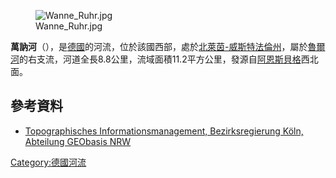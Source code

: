 {{Onesource|time=2020-08-14T04:18:24+00:00}}
{{Coord|51|24|57.53|N|8|2|40.7|E|display=title}}

[[Image:Wanne_Ruhr.jpg|right]]

'''萬訥河'''（{{lang-de|Wanne}}），是[[德國|德國]]的河流，位於該國西部，處於[[北萊茵-威斯特法倫州|北萊茵-威斯特法倫州]]，屬於[[魯爾河|魯爾河]]的右支流，河道全長8.8公里，流域面積11.2平方公里，發源自[[阿恩斯貝格|阿恩斯貝格]]西北面。

==參考資料==
* [http://www.tim-online.nrw.de/tim-online/nutzung/index.html Topographisches Informationsmanagement, Bezirksregierung Köln, Abteilung GEObasis NRW] {{WebCite|url=https://www.webcitation.org/66qD6yoDr?url=http://www.tim-online.nrw.de/tim-online/nutzung/index.html |date=20120411091906 |dateformat=iso }}

{{Germany-geo-stub}}
[[Category:德國河流|Category:德國河流]]